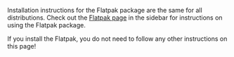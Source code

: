 
Installation instructions for the Flatpak package are the same for all distributions. Check out the [Flatpak page](../flatpak) in the sidebar for instructions on using the Flatpak package.

<Tip type="info">
If you install the Flatpak, you do not need to follow any other instructions on this page!
</Tip>